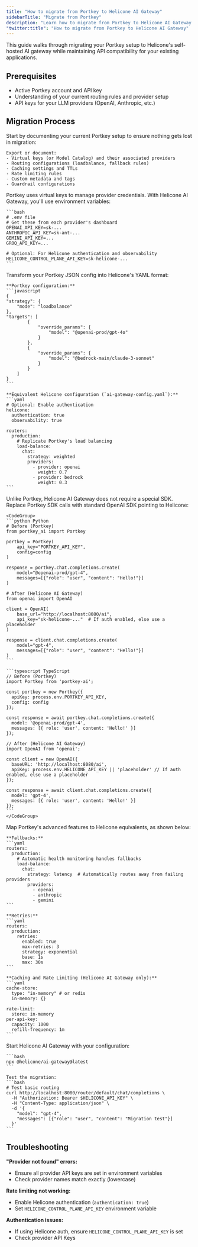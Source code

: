```yaml
---
title: "How to migrate from Portkey to Helicone AI Gateway"
sidebarTitle: "Migrate from Portkey"
description: "Learn how to migrate from Portkey to Helicone AI Gateway while maintaining API compatibility for your existing applications."
"twitter:title": "How to migrate from Portkey to Helicone AI Gateway"
---
```



This guide walks through migrating your Portkey setup to Helicone's self-hosted AI gateway while maintaining API compatibility for your existing applications.

## Prerequisites

- Active Portkey account and API key
- Understanding of your current routing rules and provider setup
- API keys for your LLM providers (OpenAI, Anthropic, etc.)

## Migration Process

<Steps>
  <Step title="Document your Portkey configuration">
    Start by documenting your current Portkey setup to ensure nothing gets lost in migration:

    Export or document:
    - Virtual keys (or Model Catalog) and their associated providers
    - Routing configurations (loadbalance, fallback rules)
    - Caching settings and TTLs
    - Rate limiting rules
    - Custom metadata and tags
    - Guardrail configurations
  </Step>

  <Step title="Set up provider API keys">
    Portkey uses virtual keys to manage provider credentials. With Helicone AI Gateway, you'll use environment variables:

    ```bash
    # .env file
    # Get these from each provider's dashboard
    OPENAI_API_KEY=sk-...
    ANTHROPIC_API_KEY=sk-ant-...
    GEMINI_API_KEY=...
    GROQ_API_KEY=...
    
    # Optional: For Helicone authentication and observability
    HELICONE_CONTROL_PLANE_API_KEY=sk-helicone-...
    ```
  </Step>

  <Step title="Convert Portkey config to Helicone format">
    Transform your Portkey JSON config into Helicone's YAML format:

    **Portkey configuration:**
    ```javascript
    {
    "strategy": {
        "mode": "loadbalance"
    },
    "targets": [
            {
                "override_params": {
                    "model": "@openai-prod/gpt-4o"
                }
            },
            {
                "override_params": {
                    "model": "@bedrock-main/claude-3-sonnet"
                }
            }
        ]
    }
    ```

    **Equivalent Helicone configuration (`ai-gateway-config.yaml`):**
    ```yaml
    # Optional: Enable authentication
    helicone:
      authentication: true
      observability: true

    routers:
      production:
        # Replicate Portkey's load balancing
        load-balance:
          chat:
            strategy: weighted
            providers:
              - provider: openai
                weight: 0.7
              - provider: bedrock
                weight: 0.3
    ```
  </Step>

  <Step title="Update your application code">
    Unlike Portkey, Helicone AI Gateway does not require a special SDK. Replace Portkey SDK calls with standard OpenAI SDK pointing to Helicone:

    <CodeGroup>
    ```python Python
    # Before (Portkey)
    from portkey_ai import Portkey
    
    portkey = Portkey(
        api_key="PORTKEY_API_KEY",
        config=config
    )
    
    response = portkey.chat.completions.create(
        model="@openai-prod/gpt-4",
        messages=[{"role": "user", "content": "Hello!"}]
    )

    # After (Helicone AI Gateway)
    from openai import OpenAI
    
    client = OpenAI(
        base_url="http://localhost:8080/ai",
        api_key="sk-helicone-..."  # If auth enabled, else use a placeholder
    )
    
    response = client.chat.completions.create(
        model="gpt-4",
        messages=[{"role": "user", "content": "Hello!"}]
    )
    ```

    ```typescript TypeScript
    // Before (Portkey)
    import Portkey from 'portkey-ai';
    
    const portkey = new Portkey({
      apiKey: process.env.PORTKEY_API_KEY,
      config: config
    });
    
    const response = await portkey.chat.completions.create({
      model: '@openai-prod/gpt-4',
      messages: [{ role: 'user', content: 'Hello!' }]
    });

    // After (Helicone AI Gateway)
    import OpenAI from 'openai';
    
    const client = new OpenAI({
      baseURL: 'http://localhost:8080/ai',
      apiKey: process.env.HELICONE_API_KEY || 'placeholder' // If auth enabled, else use a placeholder 
    });
    
    const response = await client.chat.completions.create({
      model: 'gpt-4',
      messages: [{ role: 'user', content: 'Hello!' }]
    });
    ```
    </CodeGroup>
  </Step>

  <Step title="Migrate advanced features">
    Map Portkey's advanced features to Helicone equivalents, as shown below:

    **Fallbacks:**
    ```yaml
    routers:
      production:
        # Automatic health monitoring handles fallbacks
        load-balance:
          chat:
            strategy: latency  # Automatically routes away from failing providers
            providers:
              - openai      
              - anthropic   
              - gemini      
    ```

    **Retries:**
    ```yaml
    routers:
      production:
        retries:
          enabled: true
          max-retries: 3
          strategy: exponential
          base: 1s
          max: 30s
    ```

    **Caching and Rate Limiting (Helicone AI Gateway only):**
    ```yaml
    cache-store:
      type: "in-memory" # or redis
      in-memory: {}
    
    rate-limit:
      store: in-memory 
    per-api-key:
      capacity: 1000
      refill-frequency: 1m
    ```
  </Step>

  <Step title="Deploy and test">
    Start Helicone AI Gateway with your configuration:

    ```bash
    npx @helicone/ai-gateway@latest 
    ```

    Test the migration:
    ```bash
    # Test basic routing
    curl http://localhost:8080/router/default/chat/completions \
      -H "Authorization: Bearer $HELICONE_API_KEY" \
      -H "Content-Type: application/json" \
      -d '{
        "model": "gpt-4",
        "messages": [{"role": "user", "content": "Migration test"}]
      }'
    ```
  </Step>
</Steps>

## Troubleshooting

**"Provider not found" errors:**
- Ensure all provider API keys are set in environment variables
- Check provider names match exactly (lowercase)

**Rate limiting not working:**
- Enable Helicone authentication (`authentication: true`)
- Set `HELICONE_CONTROL_PLANE_API_KEY` environment variable

**Authentication issues:**
- If using Helicone auth, ensure `HELICONE_CONTROL_PLANE_API_KEY` is set
- Check provider API Keys

<QuestionsSection />